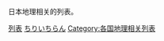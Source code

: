 日本地理相关的列表。

{{DEFAULTSORT:にほんのちりいちらん}}
[[Category:日本地理|列表]]
[[Category:日本相關列表|ちりいちらん]]
[[Category:各国地理相关列表|Category:各国地理相关列表]]